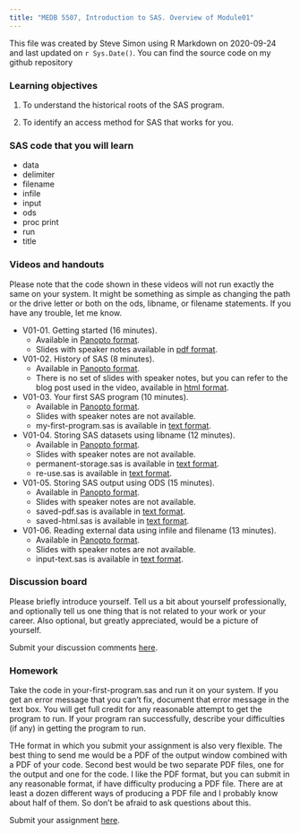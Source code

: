 ```yaml
---
title: "MEDB 5507, Introduction to SAS. Overview of Module01"
---
```

    
This file was created by Steve Simon using R Markdown on 2020-09-24 and last updated on `r Sys.Date()`. You can find the source code on my github repository

### Learning objectives

1. To understand the historical roots of the SAS program.

2. To identify an access method for SAS that works for you.

### SAS code that you will learn

+ data
+ delimiter
+ filename
+ infile
+ input
+ ods
+ proc print
+ run
+ title

### Videos and handouts

Please note that the code shown in these videos will not run exactly the same on your system. It might be something as simple as changing the path or the drive letter or both on the ods, libname, or filename statements. If you have any trouble, let me know.

+ V01-01. Getting started (16 minutes). 
  + Available in [Panopto format](https://umkc.hosted.panopto.com/Panopto/Pages/Viewer.aspx?id=3c8860e3-ec58-4873-ba83-aa68012a84c2).
  + Slides with speaker notes available in [pdf format](https://github.com/classes-medb/5507/blob/master/module01/results/slides-with-speaker-notes-01-01.pdf).

+ V01-02. History of SAS (8 minutes). 
  + Available in [Panopto format](https://umkc.hosted.panopto.com/Panopto/Pages/Viewer.aspx?id=ba88be23-73d8-4804-ada4-aa73011ac94a). 
  + There is no set of slides with speaker notes, but you can refer to the blog post used in the video, available in [html format](http://blog.pmean.com/history-of-sas/).

+ V01-03. Your first SAS program (10 minutes). 
  + Available in [Panopto format](https://umkc.hosted.panopto.com/Panopto/Pages/Viewer.aspx?id=671572b5-a25a-46e0-8d85-aa730122496b).
  + Slides with speaker notes are not available.
  + my-first-program.sas is available in [text format](https://github.com/classes-medb/5507/blob/master/module01/src/my-first-sas-program.sas).

+ V01-04. Storing SAS datasets using libname (12 minutes). 
  + Available in [Panopto format](https://umkc.hosted.panopto.com/Panopto/Pages/Viewer.aspx?id=a8dbb622-2d61-41a7-b6a4-aa7301264e3e).
  + Slides with speaker notes are not available.
  + permanent-storage.sas is available in [text format](https://github.com/classes-medb/5507/blob/master/module01/src/permanent-storage.sas).
  + re-use.sas is available in [text format](https://github.com/classes-medb/5507/blob/master/module01/src/re-use.sas).

+ V01-05. Storing SAS output using ODS (15 minutes). 
  + Available in [Panopto format](https://umkc.hosted.panopto.com/Panopto/Pages/Viewer.aspx?id=cebf1a98-06bf-41e0-9be1-aa7301384dc6).
  + Slides with speaker notes are not available.
  + saved-pdf.sas is available in [text format](https://github.com/classes-medb/5507/blob/master/module01/src/saved-pdf.sas).
  + saved-html.sas is available in [text format](https://github.com/pmean/introduction-to-SAS/tree/master/basics1/src/saved-html.sas).

+ V01-06. Reading external data using infile and filename (13 minutes). 
  + Available in [Panopto format](https://umkc.hosted.panopto.com/Panopto/Pages/Viewer.aspx?id=faeefa60-c4ed-4d5b-a959-aa73013ea6af).
  + Slides with speaker notes are not available.
  + input-text.sas is available in [text format](https://github.com/classes-medb/5507/blob/master/module01/src/input-text.sas).
  
### Discussion board

Please briefly introduce yourself. Tell us a bit about yourself professionally, and optionally tell us one thing that is not related to your work or your career. Also optional, but greatly appreciated, would be a picture of yourself.                                                                            

Submit your discussion comments [here](https://umkc.instructure.com/courses/59353/discussion_topics/186810).   

### Homework

Take the code in your-first-program.sas and run it on your system. If you get an error message that you can't fix, document that error message in the text box. You will get full credit for any reasonable attempt to get the program to run. If your program ran successfully, describe your difficulties (if any) in getting the program to run. 

THe format in which you submit your assignment is also very flexible. The best thing to send me would be a PDF of the output window combined with a PDF of your code. Second best would be two separate PDF files, one for the output and one for the code. I like the PDF format, but you can submit in any reasonable format, if have difficulty producing a PDF file. There are at least a dozen different ways of producing a PDF file and I probably know about half of them. So don't be afraid to ask questions about this.

Submit your assignment [here](https://umkc.instructure.com/courses/59353/assignments/228704).

